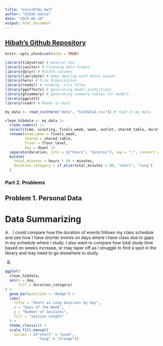 ```yaml
---
title: "envs193ds_hw3"
author: "Hibah Ganie"
date: "2025-05-28"
output: html_document
---
```

## [Hibah's Github Repository](https://github.com/hibdawg/ENVS-193DS_homework-03)

```r
knitr::opts_chunk$set(echo = TRUE)
```

```r
library(tidyverse) # General Use
library(janitor) # Cleaning data Frames
library(dplyr) # Mutate columns
library(lubridate) # make dealing with dates easier
library(here) # File Organization
library(readxl) # reading .xlsx files
library(ggeffects) # generating model predictions
library(gtsummary) # generating summary tables for models 
library(ggplot2)
library(readr) # Reads in Data 

my_data <- read_csv(here("data", "hibdata2.csv")) # read in my data
```

```r
clean_hibdata <- my_data |> 
  clean_names() |> 
  select(time, scouting, finals_week, week, outlet, shared_table, duration, floor_level, dayw) |> 
  rename(exam_week = finals_week,
         shared = shared_table,
         floor = floor_level,
         day = dayw) |> 
  separate(duration, into = c("hours", "minutes"), sep = ":", convert = TRUE) |>
  mutate(
    total_minutes = hours * 60 + minutes,
    duration_category = if_else(total_minutes < 90, "short", "long")
  )
```


### Part 2. Problems
## Problem 1. Personal Data 

# Data Summarizing 
A. . I could compare how the duration of events follows my class schedule and see how I have shorter events on days where I have class due to gaps in my schedule where I study. I also want to compare how total study time based on weeks increase, or may taper off as I struggle to find a spot in the library and may need to go elsewhere to study. 

B. 
```r
ggplot(
  clean_hibdata,
  aes(x = day,
      fill = duration_category)
) +
  geom_bar(position = "dodge") + 
  labs(
    title = "Short vs Long Sessions by Day",
    x = "Days of the Week",
    y = "Number of Sessions",
    fill = "session Length"
  ) + 
  theme_classic() +
  scale_fill_manual(
    values = c("short" = "pink",
               "long" = "orange"))
```


